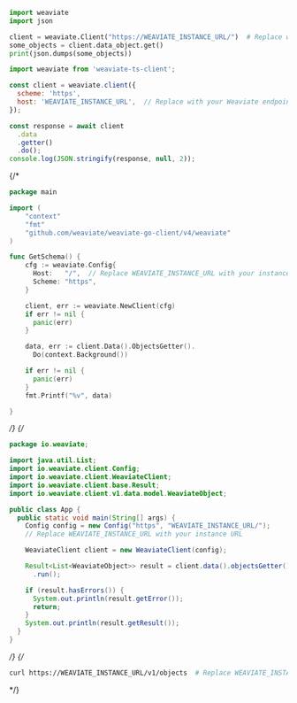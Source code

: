 
<Tabs groupId="languages">
<TabItem value="py" label="Python">

```python
import weaviate
import json

client = weaviate.Client("https://WEAVIATE_INSTANCE_URL/")  # Replace with your Weaviate endpoint
some_objects = client.data_object.get()
print(json.dumps(some_objects))
```

</TabItem>
<TabItem value="js" label="JavaScript/TypeScript">

```js
import weaviate from 'weaviate-ts-client';

const client = weaviate.client({
  scheme: 'https',
  host: 'WEAVIATE_INSTANCE_URL',  // Replace with your Weaviate endpoint
});

const response = await client
  .data
  .getter()
  .do();
console.log(JSON.stringify(response, null, 2));
```

</TabItem>
{/* <TabItem value="go" label="Go">

```go
package main

import (
	"context"
	"fmt"
	"github.com/weaviate/weaviate-go-client/v4/weaviate"
)

func GetSchema() {
    cfg := weaviate.Config{
      Host:   "/",  // Replace WEAVIATE_INSTANCE_URL with your instance URL
      Scheme: "https",
    }

    client, err := weaviate.NewClient(cfg)
    if err != nil {
      panic(err)
    }

    data, err := client.Data().ObjectsGetter().
      Do(context.Background())

    if err != nil {
      panic(err)
    }
    fmt.Printf("%v", data)

}
```

</TabItem> */}
{/* <TabItem value="java" label="Java">

```java
package io.weaviate;

import java.util.List;
import io.weaviate.client.Config;
import io.weaviate.client.WeaviateClient;
import io.weaviate.client.base.Result;
import io.weaviate.client.v1.data.model.WeaviateObject;

public class App {
  public static void main(String[] args) {
    Config config = new Config("https", "WEAVIATE_INSTANCE_URL/");
    // Replace WEAVIATE_INSTANCE_URL with your instance URL

    WeaviateClient client = new WeaviateClient(config);

    Result<List<WeaviateObject>> result = client.data().objectsGetter()
      .run();

    if (result.hasErrors()) {
      System.out.println(result.getError());
      return;
    }
    System.out.println(result.getResult());
  }
}
```

</TabItem> */}
{/* <TabItem value="curl" label="Curl">

```bash
curl https://WEAVIATE_INSTANCE_URL/v1/objects  # Replace WEAVIATE_INSTANCE_URL with your instance URL
```

</TabItem> */}
</Tabs>
